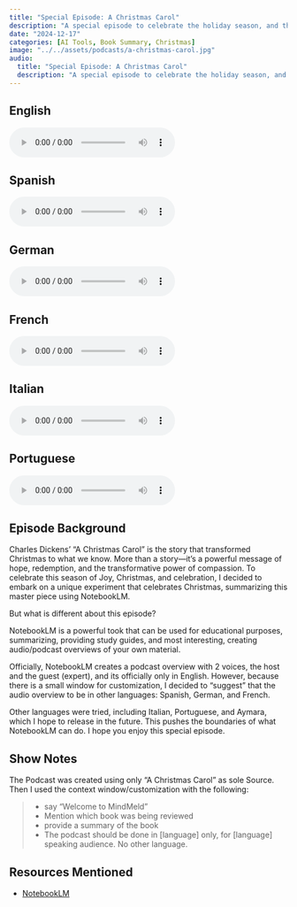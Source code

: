 ```yaml
---
title: "Special Episode: A Christmas Carol"
description: "A special episode to celebrate the holiday season, and the power of NotebookLM"
date: "2024-12-17"
categories: [AI Tools, Book Summary, Christmas]
image: "../../assets/podcasts/a-christmas-carol.jpg"
audio:
  title: "Special Episode: A Christmas Carol"
  description: "A special episode to celebrate the holiday season, and the power of NotebookLM"
---
```


:::{.panel-tabset}

## English

<div class="audio-player">
   <audio controls>
   <source src="https://rmindmeld.github.io/podcast_asset/esp_cc_en.mp3" type="audio/mpeg">
   Your browser does not support the audio element.
   </audio>
</div>

## Spanish

<div class="audio-player">
   <audio controls>
   <source src="https://rmindmeld.github.io/podcast_asset/esp_cc_sp.mp3" type="audio/mpeg">
   Your browser does not support the audio element.
   </audio>
</div>

## German

<div class="audio-player">
   <audio controls>
   <source src="https://rmindmeld.github.io/podcast_asset/esp_cc_gr.mp3" type="audio/mpeg">
   Your browser does not support the audio element.
   </audio>
</div>

## French

<div class="audio-player">
   <audio controls>
   <source src="https://rmindmeld.github.io/podcast_asset/esp_cc_fr.mp3" type="audio/mpeg">
   Your browser does not support the audio element.
   </audio>
</div>

## Italian

<div class="audio-player">
   <audio controls>
   <source src="https://rmindmeld.github.io/podcast_asset/esp_cc_it.mp3" type="audio/mpeg">
   Your browser does not support the audio element.
   </audio>
</div>

## Portuguese

<div class="audio-player">
   <audio controls>
   <source src="https://rmindmeld.github.io/podcast_asset/esp_cc_pg.mp3" type="audio/mpeg">
   Your browser does not support the audio element.
   </audio>
</div>

:::


## Episode Background

Charles Dickens' "A Christmas Carol" is the story that transformed Christmas to what we know. More than a story—it's a powerful message of hope, redemption, and the transformative power of compassion. To celebrate this season of Joy, Christmas, and celebration, I decided to embark on a unique experiment that celebrates Christmas, summarizing this master piece using NotebookLM.

But what is different about this episode? 

NotebookLM is a powerful took that can be used for educational purposes, summarizing, providing study guides, and most interesting, creating audio/podcast overviews of your own material. 

Officially, NotebookLM creates a podcast overview with 2 voices, the host and the guest (expert), and its officially only in English. However, because there is a small window for customization, I decided to "suggest" that the audio overview to be in other languages: Spanish, German, and French.

Other languages were tried, including Italian, Portuguese, and Aymara, which I hope to release in the future. This pushes the boundaries of what NotebookLM can do. I hope you enjoy this special episode.

## Show Notes

The Podcast was created using only "A Christmas Carol" as sole Source. Then I used the context window/customization with the following:

>- say "Welcome to MindMeld"
>- Mention which book was being reviewed
>- provide a summary of the book
>- The podcast should be done in [language] only, for [language] speaking audience. No other language.


## Resources Mentioned

- [NotebookLM](https://notebooklm.google.com/)
